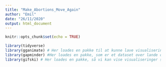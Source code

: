 ```yaml
---
title: "Make_Abortions_Move_Again"
author: "Emil"
date: "26/11/2020"
output: html_document
---
```


```r
knitr::opts_chunk$set(echo = TRUE)
```



```r

library(tidyverse)
library(gganimate) # Her loades en pakke til at kunne lave visualiseringer
library(gapminder) #Her loades en pakke, som er et dataset over lande og sundhed.
library(gifski) # Her loades en pakke, så vi kan vise visualiseringer som bevæger sig, længere nede.

```


```r



```
